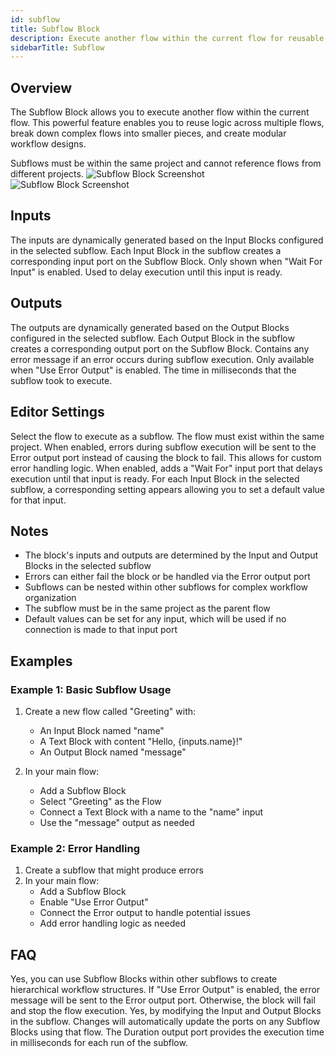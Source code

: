 ```yaml
---
id: subflow
title: Subflow Block
description: Execute another flow within the current flow for reusable logic and modular design
sidebarTitle: Subflow
---
```


## Overview

The Subflow Block allows you to execute another flow within the current flow. This powerful feature enables you to reuse logic across multiple flows, break down complex flows into smaller pieces, and create modular workflow designs.

<Note>
  Subflows must be within the same project and cannot reference flows from different projects.
</Note>

<Frame>
  <img src="/block-reference/assets/subflow_light.png" alt="Subflow Block Screenshot" className="block dark:hidden" />
  <img src="/block-reference/assets/subflow_dark.png" alt="Subflow Block Screenshot" className="hidden dark:block" />
</Frame>

## Inputs

<ParamField path="(Dynamic Inputs)" type="any">
  The inputs are dynamically generated based on the Input Blocks configured in the selected subflow. Each Input Block in the subflow creates a corresponding input port on the Subflow Block.
</ParamField>

<ParamField path="Wait For" type="any">
  Only shown when "Wait For Input" is enabled. Used to delay execution until this input is ready.
</ParamField>

## Outputs

<ResponseField name="(Dynamic Outputs)" type="any">
  The outputs are dynamically generated based on the Output Blocks configured in the selected subflow. Each Output Block in the subflow creates a corresponding output port on the Subflow Block.
</ResponseField>

<ResponseField name="Error" type="string">
  Contains any error message if an error occurs during subflow execution. Only available when "Use Error Output" is enabled.
</ResponseField>

<ResponseField name="Duration" type="number">
  The time in milliseconds that the subflow took to execute.
</ResponseField>

## Editor Settings

<ParamField path="Flow" type="flow" required>
  Select the flow to execute as a subflow. The flow must exist within the same project.
</ParamField>

<ParamField path="Use Error Output" type="boolean" default={false}>
  When enabled, errors during subflow execution will be sent to the Error output port instead of causing the block to fail. This allows for custom error handling logic.
</ParamField>

<ParamField path="Wait For Input" type="boolean" default={false}>
  When enabled, adds a "Wait For" input port that delays execution until that input is ready.
</ParamField>

<ParamField path="(Dynamic Settings)" type="any">
  For each Input Block in the selected subflow, a corresponding setting appears allowing you to set a default value for that input.
</ParamField>

## Notes

- The block's inputs and outputs are determined by the Input and Output Blocks in the selected subflow
- Errors can either fail the block or be handled via the Error output port
- Subflows can be nested within other subflows for complex workflow organization
- The subflow must be in the same project as the parent flow
- Default values can be set for any input, which will be used if no connection is made to that input port

## Examples

### Example 1: Basic Subflow Usage

1. Create a new flow called "Greeting" with:
   - An Input Block named "name"
   - A Text Block with content "Hello, {inputs.name}!"
   - An Output Block named "message"

2. In your main flow:
   - Add a Subflow Block
   - Select "Greeting" as the Flow
   - Connect a Text Block with a name to the "name" input
   - Use the "message" output as needed

### Example 2: Error Handling

1. Create a subflow that might produce errors
2. In your main flow:
   - Add a Subflow Block
   - Enable "Use Error Output"
   - Connect the Error output to handle potential issues
   - Add error handling logic as needed

## FAQ

<AccordionGroup>
  <Accordion title="Can subflows be nested?">
    Yes, you can use Subflow Blocks within other subflows to create hierarchical workflow structures.
  </Accordion>

  <Accordion title="What happens if an error occurs in the subflow?">
    If "Use Error Output" is enabled, the error message will be sent to the Error output port. Otherwise, the block will fail and stop the flow execution.
  </Accordion>

  <Accordion title="Can I modify the subflow's inputs and outputs?">
    Yes, by modifying the Input and Output Blocks in the subflow. Changes will automatically update the ports on any Subflow Blocks using that flow.
  </Accordion>

  <Accordion title="How can I track how long a subflow takes to execute?">
    The Duration output port provides the execution time in milliseconds for each run of the subflow.
  </Accordion>
</AccordionGroup>

